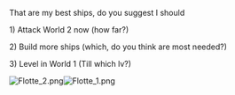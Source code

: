 That are my best ships, do you suggest I should

1) Attack World 2 now (how far?)

2) Build more ships (which, do you think are most needed?)

3) Level in World 1 (Till which lv?)

[[File:Flotte_2.png|thumb]][[File:Flotte_1.png|thumb]]<ac_metadata title="Sortie"> </ac_metadata>